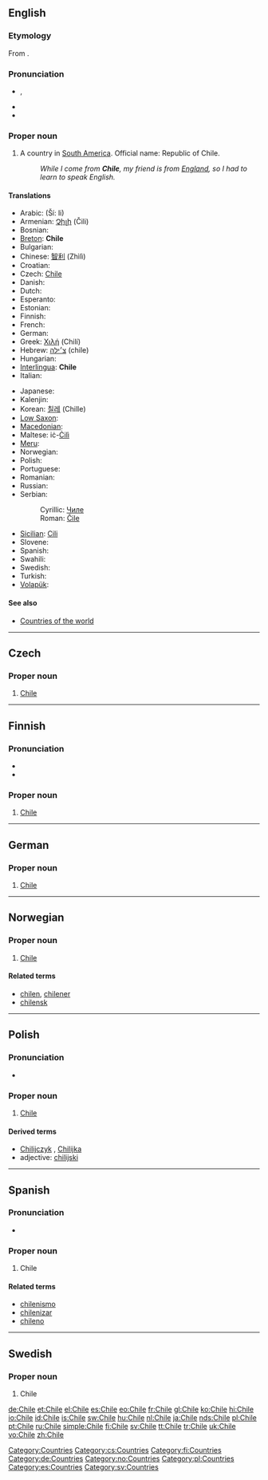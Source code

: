 {{wikipedia}}
{{also|chile}}
==English==

===Etymology===
From {{etyl|qu}} {{term|chili||the end of the world|lang=qu}}.

===Pronunciation===
* {{a|UK}} {{IPA|/ˈtʃɪl.iː/}}, {{SAMPA|/"tSIl.i:/}}
* {{rhymes|ɪli}}
* {{homophones|chile|chili|chilli|chilly}}

===Proper noun===
{{en-proper noun}}

# A country in [[South America]]. Official name: Republic of Chile.
#: ''While I come from '''Chile''', my friend is from [[England]], so I had to learn to speak English.''

====Translations====
{{trans-top|country in South America}}
* Arabic: {{Arab|[[شيلي]]}} (Ší: li)
* Armenian: [[Չիլի]] (Čili)
* Bosnian: {{t-|bs|Čile|m}}
* [[Breton]]: '''Chile'''
* Bulgarian: {{t-|bg|Чили|sc=Cyrl}}
* Chinese: [[智利]] (Zhìlì)
* Croatian: {{t-|hr|Čile|m}}
* Czech: [[#English|Chile]] {{n}}
* Danish: {{t-|da|Chile}}
* Dutch: {{t+|nl|Chili}}
* Esperanto: {{t-|eo|Ĉilio|xs=Esperanto}}
* Estonian: {{t-|et|Tšiili}}
* Finnish: {{t+|fi|Chile}}
* French: {{t+|fr|Chili}}
* German: {{t+|de|Chile}}
* Greek: [[Χιλή]] (Chilí) {{f}}
* Hebrew: [[צ׳ילה]] (chile)
* Hungarian: {{t+|hu|Chile}}
* [[Interlingua]]: '''Chile'''
* Italian: {{t+|it|Cile}}
{{trans-mid}}
* Japanese: {{t+|ja|チリ|tr=Chiri|sc=Jpan}}
* Kalenjin: {{tø|kln|Chile}}
* Korean: [[칠레]] (Chille)
* [[Low Saxon]]: {{t+|nds|Chile|xs=Low Saxon}}
* [[Macedonian]]: {{t+|mk|Чиле|n|tr=Číle|sc=Cyrl|xs=Macedonian}}
* Maltese: iċ-[[Ċilì]]
* [[Meru]]: {{tø|mer|Chile}}
* Norwegian: {{t-|no|Chile}}
* Polish: {{t+|pl|Chile}}
* Portuguese: {{t+|pt|Chile}}
* Romanian: {{t-|ro|Chile}}
* Russian: {{t+|ru|Чили|tr=Číli|sc=Cyrl}}
* Serbian:
*: Cyrillic: [[Чиле]] {{m}}
*: Roman: [[Čile]] {{m}}
* [[Sicilian]]: [[Cili]] {{m}}
* Slovene: {{t+|sl|Čile|m}}
* Spanish: {{t+|es|Chile}}
* Swahili: {{t|sw|Chile}}
* Swedish: {{t+|sv|Chile}}
* Turkish: {{t+|tr|Şili}}
* [[Volapük]]: {{t+|vo|Cilän|xs=Volapük}}
{{trans-bottom}}

====See also====
* [[Appendix:Countries of the world|Countries of the world]]

[[Category:Countries]]

----

==Czech==

===Proper noun===
{{cs-proper noun|g=n}}

# [[#English|Chile]]

[[Category:cs:Countries]]

----

==Finnish==
{{wikipedia|lang=fi}}

===Pronunciation===
* {{IPA|/ˈtʃiːle/|lang=fi}}
* {{hyphenation|Chi|le}}

===Proper noun===
{{fi-noun|proper=true|Chile|type=pelle}}

# [[#English|Chile]]

[[Category:fi:Countries]]

----

==German==

===Proper noun===
{{infl|de|proper noun|g=n}}

# [[#English|Chile]]

[[Category:de:Countries]]

----

==Norwegian==

===Proper noun===
{{infl|no|proper noun}}

# [[#English|Chile]]

====Related terms====
* [[chilen]], [[chilener]]
* [[chilensk]]

[[Category:no:Countries]]

----

==Polish==

===Pronunciation===
* {{IPA|/ˈt͡ʃilɛ/|lang=pl}}

===Proper noun===
{{infl|pl|proper noun|g=n|undeclinable}}

# [[#English|Chile]]

====Derived terms====
* [[Chilijczyk]] {{m}}, [[Chilijka]] {{f}}
* adjective: [[chilijski]]

[[Category:pl:Countries]]

----

==Spanish==

===Pronunciation===
* {{audio|es-Chile.ogg|Audio (Spain)}}

===Proper noun===
{{infl|es|proper noun}}

# Chile

====Related terms====
* [[chilenismo]]
* [[chilenizar]]
* [[chileno]]

[[Category:es:Countries]]

----

==Swedish==

===Proper noun===
{{infl|sv|proper noun}}

# Chile

[[Category:sv:Countries]]

[[de:Chile]]
[[et:Chile]]
[[el:Chile]]
[[es:Chile]]
[[eo:Chile]]
[[fr:Chile]]
[[gl:Chile]]
[[ko:Chile]]
[[hi:Chile]]
[[io:Chile]]
[[id:Chile]]
[[is:Chile]]
[[sw:Chile]]
[[hu:Chile]]
[[nl:Chile]]
[[ja:Chile]]
[[nds:Chile]]
[[pl:Chile]]
[[pt:Chile]]
[[ru:Chile]]
[[simple:Chile]]
[[fi:Chile]]
[[sv:Chile]]
[[tt:Chile]]
[[tr:Chile]]
[[uk:Chile]]
[[vo:Chile]]
[[zh:Chile]]